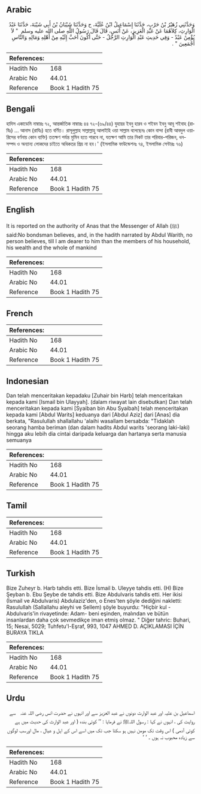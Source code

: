 ## Arabic


<div dir="rtl" lang="ar" style={{fontSize:'larger',backgroundColor:'#f8f9fa',padding:20}}>
وَحَدَّثَنِي زُهَيْرُ بْنُ حَرْبٍ، حَدَّثَنَا إِسْمَاعِيلُ ابْنُ عُلَيَّةَ، ح وَحَدَّثَنَا شَيْبَانُ بْنُ أَبِي شَيْبَةَ، حَدَّثَنَا عَبْدُ الْوَارِثِ، كِلاَهُمَا عَنْ عَبْدِ الْعَزِيزِ، عَنْ أَنَسٍ، قَالَ قَالَ رَسُولُ اللَّهِ صلى الله عليه وسلم ‏ "‏ لاَ يُؤْمِنُ عَبْدٌ - وَفِي حَدِيثِ عَبْدِ الْوَارِثِ الرَّجُلُ - حَتَّى أَكُونَ أَحَبَّ إِلَيْهِ مِنْ أَهْلِهِ وَمَالِهِ وَالنَّاسِ أَجْمَعِينَ ‏"‏ ‏.‏
</div>
<div style={{backgroundColor:'#f8f9fa',padding:20, marginBottom: 10}}><table> <thead> <tr> <th>References:</th> <th></th> </tr> </thead> <tbody><tr><td>Hadith No</td><td>168</td></tr><tr><td>Arabic No</td><td>44.01</td></tr><tr><td>Reference</td><td>Book 1 Hadith 75</td></tr></tbody></table></div>

## Bengali


<div dir="ltr" lang="bn" style={{fontSize:'larger',backgroundColor:'#f8f9fa',padding:20}}>
হাদিস একাডেমি নাম্বারঃ ৭২, আন্তর্জাতিক নাম্বারঃ ৪৪ ৭২-(৬৯/৪৪) যুহায়র ইবনু হারব ও শইবন ইবনু আবূ শইবাহ (রাযিঃ) ... আনাস (রাযিঃ) হতে বর্ণিত। রাসূলুল্লাহ সাল্লাল্লাহু আলাইহি ওয়া সাল্লাম বলেছেনঃ কোন বান্দা (রাবী আবদুল ওয়ারিসের বর্ণনায় কোন ব্যক্তি) ততক্ষণ পর্যন্ত মুমিন হতে পারবে না, যতক্ষণ আমি তার নিকট তার পরিবার-পরিজন, ধন-সম্পদ ও অন্যান্য লোকদের চাইতে অধিকতর প্রিয় না হব।' (ইসলামিক ফাউন্ডেশনঃ ৭৪, ইসলামিক সেন্টারঃ ৭৬)
</div>
<div style={{backgroundColor:'#f8f9fa',padding:20, marginBottom: 10}}><table> <thead> <tr> <th>References:</th> <th></th> </tr> </thead> <tbody><tr><td>Hadith No</td><td>168</td></tr><tr><td>Arabic No</td><td>44.01</td></tr><tr><td>Reference</td><td>Book 1 Hadith 75</td></tr></tbody></table></div>

## English


<div dir="ltr" lang="en" style={{fontSize:'larger',backgroundColor:'#f8f9fa',padding:20}}>
It is reported on the authority of Anas that the Messenger of Allah (ﷺ) said:No bondsman believes, and, in the hadith narrated by Abdul Warith, no person believes, till I am dearer to him than the members of his household, his wealth and the whole of mankind
</div>
<div style={{backgroundColor:'#f8f9fa',padding:20, marginBottom: 10}}><table> <thead> <tr> <th>References:</th> <th></th> </tr> </thead> <tbody><tr><td>Hadith No</td><td>168</td></tr><tr><td>Arabic No</td><td>44.01</td></tr><tr><td>Reference</td><td>Book 1 Hadith 75</td></tr></tbody></table></div>

## French


<div dir="ltr" lang="fr" style={{fontSize:'larger',backgroundColor:'#f8f9fa',padding:20}}>

</div>
<div style={{backgroundColor:'#f8f9fa',padding:20, marginBottom: 10}}><table> <thead> <tr> <th>References:</th> <th></th> </tr> </thead> <tbody><tr><td>Hadith No</td><td>168</td></tr><tr><td>Arabic No</td><td>44.01</td></tr><tr><td>Reference</td><td>Book 1 Hadith 75</td></tr></tbody></table></div>

## Indonesian


<div dir="ltr" lang="id" style={{fontSize:'larger',backgroundColor:'#f8f9fa',padding:20}}>
Dan telah menceritakan kepadaku [Zuhair bin Harb] telah menceritakan kepada kami [Ismail bin Ulayyah]. (dalam riwayat lain disebutkan) Dan telah menceritakan kepada kami [Syaiban bin Abu Syaibah] telah menceritakan kepada kami [Abdul Warits] keduanya dari [Abdul Aziz] dari [Anas] dia berkata, "Rasulullah shallallahu 'alaihi wasallam bersabda: "Tidaklah seorang hamba beriman (dan dalam hadits Abdul warits 'seorang laki-laki) hingga aku lebih dia cintai daripada keluarga dan hartanya serta manusia semuanya
</div>
<div style={{backgroundColor:'#f8f9fa',padding:20, marginBottom: 10}}><table> <thead> <tr> <th>References:</th> <th></th> </tr> </thead> <tbody><tr><td>Hadith No</td><td>168</td></tr><tr><td>Arabic No</td><td>44.01</td></tr><tr><td>Reference</td><td>Book 1 Hadith 75</td></tr></tbody></table></div>

## Tamil


<div dir="ltr" lang="ta" style={{fontSize:'larger',backgroundColor:'#f8f9fa',padding:20}}>

</div>
<div style={{backgroundColor:'#f8f9fa',padding:20, marginBottom: 10}}><table> <thead> <tr> <th>References:</th> <th></th> </tr> </thead> <tbody><tr><td>Hadith No</td><td>168</td></tr><tr><td>Arabic No</td><td>44.01</td></tr><tr><td>Reference</td><td>Book 1 Hadith 75</td></tr></tbody></table></div>

## Turkish


<div dir="ltr" lang="tr" style={{fontSize:'larger',backgroundColor:'#f8f9fa',padding:20}}>
Bize Zuheyr b. Harb tahdis etti. Bize İsmail b. Uleyye tahdis etti. (H) Bize Şeyban b. Ebu Şeybe de tahdis etti. Bize Abdulvaris tahdis etti. Her ikisi (İsmail ve Abdulvaris) Abdulaziz'den, o Enes'ten şöyle dediğini nakletti: Rasulullah (Sallallahu aleyhi ve Sellem) şöyle buyurdu: "Hiçbir kul -Abdulvaris'in rivayetinde: Adam- beni eşinden, malından ve bütün insanlardan daha çok sevmedikçe iman etmiş olmaz. " Diğer tahric: Buhari, 15; Nesai, 5029; Tuhfetu'l-Eşraf, 993, 1047 AHMED D. AÇIKLAMASI İÇİN BURAYA TIKLA
</div>
<div style={{backgroundColor:'#f8f9fa',padding:20, marginBottom: 10}}><table> <thead> <tr> <th>References:</th> <th></th> </tr> </thead> <tbody><tr><td>Hadith No</td><td>168</td></tr><tr><td>Arabic No</td><td>44.01</td></tr><tr><td>Reference</td><td>Book 1 Hadith 75</td></tr></tbody></table></div>

## Urdu


<div dir="rtl" lang="ur" style={{fontSize:'larger',backgroundColor:'#f8f9fa',padding:20}}>
اسماعیل بن علیہ اور عبد الوارث دونوں نے عبد العزیز سے اور انہوں نے حضرت انس ‌رضی ‌اللہ ‌عنہ ‌ ‌ سے روایت کی ، انہوں نے کہا : رسول اللہﷺ نے فرمایا : ’’ کوئی بندہ ( اور عبد الوارث کی حدیث میں ہے کوئی آدمی ) اس وقت تک مومن نہیں ہو سکتا جب تک میں اسے اس کے اہل و عیال ، مال اورسب لوگوں سے زیادہ محبوب نہ ہوں ۔ ‘ ‘
</div>
<div style={{backgroundColor:'#f8f9fa',padding:20, marginBottom: 10}}><table> <thead> <tr> <th>References:</th> <th></th> </tr> </thead> <tbody><tr><td>Hadith No</td><td>168</td></tr><tr><td>Arabic No</td><td>44.01</td></tr><tr><td>Reference</td><td>Book 1 Hadith 75</td></tr></tbody></table></div>